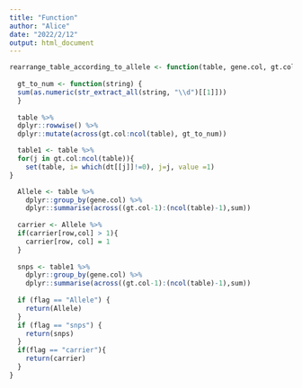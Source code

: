 ```yaml
---
title: "Function"
author: "Alice"
date: "2022/2/12"
output: html_document
---
```


```r
rearrange_table_according_to_allele <- function(table, gene.col, gt.col, flag = c("Alleles", "Snps", "Carrier")){
  
  gt_to_num <- function(string) {
  sum(as.numeric(str_extract_all(string, "\\d")[[1]]))
  }
  
  table %>%
  dplyr::rowwise() %>%
  dplyr::mutate(across(gt.col:ncol(table), gt_to_num))

  table1 <- table %>%
  for(j in gt.col:ncol(table)){ 
    set(table, i= which(dt[[j]]!=0), j=j, value =1) 
}

  Allele <- table %>% 
    dplyr::group_by(gene.col) %>%
    dplyr::summarise(across((gt.col-1):(ncol(table)-1),sum))
  
  carrier <- Allele %>%
  if(carrier[row,col] > 1){
    carrier[row, col] = 1
  }
  
  snps <- table1 %>%
    dplyr::group_by(gene.col) %>%
    dplyr::summarise(across((gt.col-1):(ncol(table)-1),sum))
  
  if (flag == "Allele") {
    return(Allele)
  }
  if (flag == "snps") {
    return(snps)
  } 
  if(flag == "carrier"){
    return(carrier)
  }
}
```

  
  